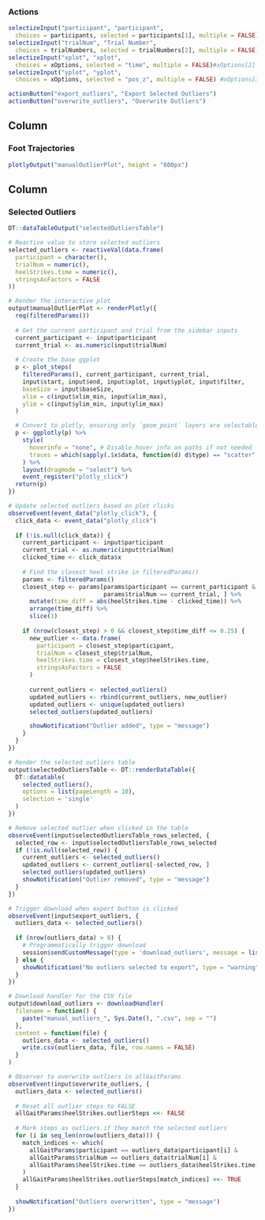### Actions

```r
selectizeInput("participant", "participant",
  choices = participants, selected = participants[1], multiple = FALSE)
selectizeInput("trialNum", "Trial Number",
  choices = trialNumbers, selected = trialNumbers[2], multiple = FALSE) # set to trial 2 so that if practice is filtered out, it still plots
selectizeInput("xplot", "xplot",
  choices = xOptions, selected = "time", multiple = FALSE)#xOptions[2]
selectizeInput("yplot", "yplot",
  choices = xOptions, selected = "pos_z", multiple = FALSE) #xOptions[3]

actionButton("export_outliers", "Export Selected Outliers")
actionButton("overwrite_outliers", "Overwrite Outliers")
```

Column {data-width=650}
-------------------------------------

### Foot Trajectories

```r
plotlyOutput("manualOutlierPlot", height = "600px")
```

Column {data-width=350}
-------------------------------------

### Selected Outliers

```r
DT::dataTableOutput("selectedOutliersTable")
```

```r
# Reactive value to store selected outliers
selected_outliers <- reactiveVal(data.frame(
  participant = character(),
  trialNum = numeric(),
  heelStrikes.time = numeric(),
  stringsAsFactors = FALSE
))

# Render the interactive plot
output$manualOutlierPlot <- renderPlotly({
  req(filteredParams())
  
  # Get the current participant and trial from the sidebar inputs
  current_participant <- input$participant
  current_trial <- as.numeric(input$trialNum)
  
  # Create the base ggplot
  p <- plot_steps(
    filteredParams(), current_participant, current_trial,
    input$start, input$end, input$xplot, input$yplot, input$filter, 
    baseSize = input$baseSize,
    xlim = c(input$xlim_min, input$xlim_max),
    ylim = c(input$ylim_min, input$ylim_max)
  )

  # Convert to plotly, ensuring only `geom_point` layers are selectable
  p <- ggplotly(p) %>%
    style(
      hoverinfo = "none", # Disable hover info on paths if not needed
      traces = which(sapply(.$x$data, function(d) d$type) == "scatter" & sapply(.$x$data, function(d) d$mode) == "lines")
    ) %>%
    layout(dragmode = "select") %>%
    event_register("plotly_click")
  return(p)
})

# Update selected outliers based on plot clicks
observeEvent(event_data("plotly_click"), {
  click_data <- event_data("plotly_click")
  
  if (!is.null(click_data)) {
    current_participant <- input$participant
    current_trial <- as.numeric(input$trialNum)
    clicked_time <- click_data$x
    
    # Find the closest heel strike in filteredParams()
    params <- filteredParams()
    closest_step <- params[params$participant == current_participant &
                           params$trialNum == current_trial, ] %>%
      mutate(time_diff = abs(heelStrikes.time - clicked_time)) %>%
      arrange(time_diff) %>%
      slice(1)
    
    if (nrow(closest_step) > 0 && closest_step$time_diff <= 0.25) {
      new_outlier <- data.frame(
        participant = closest_step$participant,
        trialNum = closest_step$trialNum,
        heelStrikes.time = closest_step$heelStrikes.time,
        stringsAsFactors = FALSE
      )
      
      current_outliers <- selected_outliers()
      updated_outliers <- rbind(current_outliers, new_outlier)
      updated_outliers <- unique(updated_outliers)
      selected_outliers(updated_outliers)

      showNotification("Outlier added", type = "message")
    }
  }
})

# Render the selected outliers table
output$selectedOutliersTable <- DT::renderDataTable({
  DT::datatable(
    selected_outliers(),
    options = list(pageLength = 10),
    selection = 'single'
  )
})

# Remove selected outlier when clicked in the table
observeEvent(input$selectedOutliersTable_rows_selected, {
  selected_row <- input$selectedOutliersTable_rows_selected
  if (!is.null(selected_row)) {
    current_outliers <- selected_outliers()
    updated_outliers <- current_outliers[-selected_row, ]
    selected_outliers(updated_outliers)
    showNotification("Outlier removed", type = "message")
  }
})

# Trigger download when export button is clicked
observeEvent(input$export_outliers, {
  outliers_data <- selected_outliers()
  
  if (nrow(outliers_data) > 0) {
    # Programmatically trigger download
    session$sendCustomMessage(type = 'download_outliers', message = list(data = outliers_data))
  } else {
    showNotification("No outliers selected to export", type = "warning")
  }
})

# Download handler for the CSV file
output$download_outliers <- downloadHandler(
  filename = function() {
    paste("manual_outliers_", Sys.Date(), ".csv", sep = "")
  },
  content = function(file) {
    outliers_data <- selected_outliers()
    write.csv(outliers_data, file, row.names = FALSE)
  }
)

# Observer to overwrite outliers in allGaitParams
observeEvent(input$overwrite_outliers, {
  outliers_data <- selected_outliers()
  
  # Reset all outlier steps to FALSE
  allGaitParams$heelStrikes.outlierSteps <<- FALSE
  
  # Mark steps as outliers if they match the selected outliers
  for (i in seq_len(nrow(outliers_data))) {
    match_indices <- which(
      allGaitParams$participant == outliers_data$participant[i] &
      allGaitParams$trialNum == outliers_data$trialNum[i] &
      allGaitParams$heelStrikes.time == outliers_data$heelStrikes.time[i]
    )
    allGaitParams$heelStrikes.outlierSteps[match_indices] <<- TRUE
  }
  
  showNotification("Outliers overwritten", type = "message")
})
```